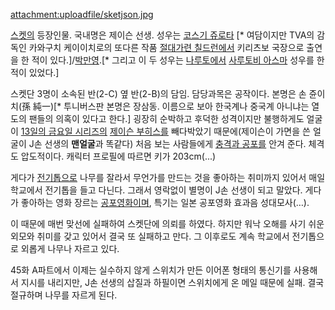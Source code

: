 attachment:uploadfile/sketjson.jpg

[[스켓]]의 등장인물. 국내명은 제이슨 선생. 성우는 [[코스기 쥬로타]] [* 여담이지만 TVA의 감독인 카와구치 케이이치로의 또다른 작품 [[절대가련 칠드런]]에서 키리츠보 국장으로 출연을 한 적이 있다.]/[[박만영]].[* 그리고 이 두 성우는 [[나루토]]에서 [[사루토비 아스마]] 성우를 한 적이 있었다.]

스켓단 3명이 소속된 반(2-C) 옆 반(2-B)의 담임. 담당과목은 공작이다. 본명은 손 쥰이치(孫 純一)[* 투니버스판 본명은 장삼동. 이름으로 보아 한국계나 중국계 아니냐는 열도의 팬들의 의혹이 있다고 한다.] 굉장히 순박하고 후덕한 성격이지만 불행하게도 얼굴이 [[13일의 금요일 시리즈]]의 [[제이슨 부히스]]를 빼다박았기 때문에(제이슨이 가면을 쓴 얼굴이 J손 선생의 '''맨얼굴'''과 똑같다) 처음 보는 사람들에게 [[충격과 공포]]를 안겨 준다. 체격도 압도적이다. 캐릭터 프로필에 따르면 키가 203cm(...)

게다가 [[전기톱]]으로 나무를 잘라서 무언가를 만드는 것을 좋아하는 취미까지 있어서 매일 학교에서 전기톱을 들고 다닌다. 그래서 영락없이 별명이 J손 선생이 되고 말았다. 게다가 좋아하는 영화 장르는 [[공포영화]]이며, 특기는 일본 공포영화 효과음 성대모사(…).

이 때문에 매번 맞선에 실패하여 스켓단에 의뢰를 하였다. 하지만 워낙 오해를 사기 쉬운 외모와 취미를 갖고 있어서 결국 또 실패하고 만다. 그 이후로도 계속 학교에서 전기톱으로 외롭게 나무나 자르고 있다.

45화 A파트에서 이제는 실수하지 않게 스위치가 만든 이어폰 형태의 통신기를 사용해서 지시를 내리지만, J손 선생의 삽질과 하필이면 스위치에게 온 메일 때문에 실패. 결국 절규하며 나무를 자르게 된다.
